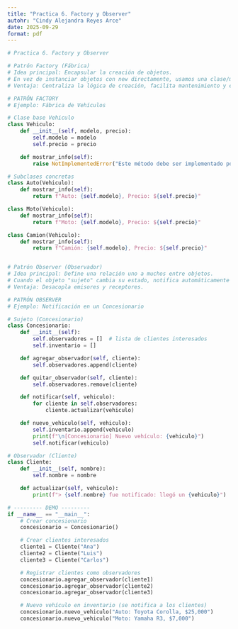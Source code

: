 ```yaml
---
title: "Practica 6. Factory y Observer"
autohr: "Cindy Alejandra Reyes Arce"
date: 2025-09-29
format: pdf
---
```



```python
# Practica 6. Factory y Observer

# Patrón Factory (Fábrica)
# Idea principal: Encapsular la creación de objetos.
# En vez de instanciar objetos con new directamente, usamos una clase/método que decide qué tipo de objeto crear según la necesidad.
# Ventaja: Centraliza la lógica de creación, facilita mantenimiento y extensibilidad.

# PATRÓN FACTORY
# Ejemplo: Fábrica de Vehículos

# Clase base Vehiculo
class Vehiculo:
    def __init__(self, modelo, precio):
        self.modelo = modelo
        self.precio = precio

    def mostrar_info(self):
        raise NotImplementedError("Este método debe ser implementado por las subclases.")

# Subclases concretas
class Auto(Vehiculo):
    def mostrar_info(self):
        return f"Auto: {self.modelo}, Precio: ${self.precio}"

class Moto(Vehiculo):
    def mostrar_info(self):
        return f"Moto: {self.modelo}, Precio: ${self.precio}"

class Camion(Vehiculo):
    def mostrar_info(self):
        return f"Camión: {self.modelo}, Precio: ${self.precio}"


# Patrón Observer (Observador)
# Idea principal: Define una relación uno a muchos entre objetos.
# Cuando el objeto "sujeto" cambia su estado, notifica automáticamente a todos sus observadores.
# Ventaja: Desacopla emisores y receptores.

# PATRÓN OBSERVER
# Ejemplo: Notificación en un Concesionario

# Sujeto (Concesionario)
class Concesionario:
    def __init__(self):
        self.observadores = []  # lista de clientes interesados
        self.inventario = []

    def agregar_observador(self, cliente):
        self.observadores.append(cliente)

    def quitar_observador(self, cliente):
        self.observadores.remove(cliente)

    def notificar(self, vehiculo):
        for cliente in self.observadores:
            cliente.actualizar(vehiculo)

    def nuevo_vehiculo(self, vehiculo):
        self.inventario.append(vehiculo)
        print(f"\n[Concesionario] Nuevo vehículo: {vehiculo}")
        self.notificar(vehiculo)

# Observador (Cliente)
class Cliente:
    def __init__(self, nombre):
        self.nombre = nombre

    def actualizar(self, vehiculo):
        print(f"> {self.nombre} fue notificado: llegó un {vehiculo}")

# --------- DEMO ---------
if __name__ == "__main__":
    # Crear concesionario
    concesionario = Concesionario()

    # Crear clientes interesados
    cliente1 = Cliente("Ana")
    cliente2 = Cliente("Luis")
    cliente3 = Cliente("Carlos")

    # Registrar clientes como observadores
    concesionario.agregar_observador(cliente1)
    concesionario.agregar_observador(cliente2)
    concesionario.agregar_observador(cliente3)

    # Nuevo vehículo en inventario (se notifica a los clientes)
    concesionario.nuevo_vehiculo("Auto: Toyota Corolla, $25,000")
    concesionario.nuevo_vehiculo("Moto: Yamaha R3, $7,000")
```